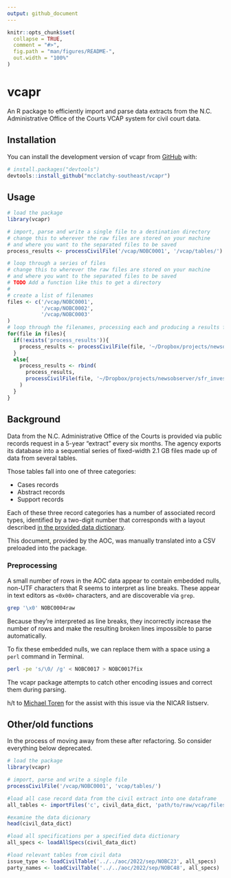 ```yaml
---
output: github_document
---
```


<!-- README.md is generated from README.Rmd. Please edit that file -->

```r
knitr::opts_chunk$set(
  collapse = TRUE,
  comment = "#>",
  fig.path = "man/figures/README-",
  out.width = "100%"
)
```

# vcapr

<!-- badges: start -->
<!-- badges: end -->

An R package to efficiently import and parse data extracts from the N.C. Administrative Office of the Courts VCAP system for civil court data.

## Installation

You can install the development version of vcapr from [GitHub](https://github.com/) with:

``` r
# install.packages("devtools")
devtools::install_github("mcclatchy-southeast/vcapr")
```

## Usage

```r
# load the package
library(vcapr)

# import, parse and write a single file to a destination directory
# change this to wherever the raw files are stored on your machine
# and where you want to the separated files to be saved
process_results <- processCivilFile('/vcap/NOBC0001', '/vcap/tables/')

# loop through a series of files
# change this to wherever the raw files are stored on your machine
# and where you want to the separated files to be saved
# TODO Add a function like this to get a directory
#
# create a list of filenames
files <- c('/vcap/NOBC0001',
           '/vcap/NOBC0002',
           '/vcap/NOBC0003'
)
# loop through the filenames, processing each and producing a results file
for(file in files){
  if(!exists('process_results')){
    process_results <- processCivilFile(file, '~/Dropbox/projects/newsobserver/sfr_investors/data/aoc/2022/upload_test/')
  }
  else{
    process_results <- rbind(
      process_results,
      processCivilFile(file, '~/Dropbox/projects/newsobserver/sfr_investors/data/aoc/2022/upload_test/')
    )
  }
}
```

## Background
Data from the N.C. Administrative Office of the Courts is provided via public records request in a 5-year "extract" every six months. The agency exports its database into a sequential series of fixed-width 2.1 GB files made up of data from several tables.

Those tables fall into one of three categories:

* Cases records
* Abstract records
* Support records

Each of these three record categories has a number of associated record types, identified by a two-digit number that corresponds with a layout described [in the provided data dictionary](https://www.documentcloud.org/documents/23070366-nc-aoc-vcap-extract-file-layout).

This document, provided by the AOC, was manually translated into a CSV preloaded into the package.

### Preprocessing
A small number of rows in the AOC data appear to contain embedded nulls, non-UTF characters that R seems to interpret as line breaks. These appear in text editors as `<0x00>` characters, and are discoverable via `grep`.

```bash
grep '\x0' NOBC0004raw
```

Because they're interpreted as line breaks, they incorrectly increase the number of rows and make the resulting broken lines impossible to parse automatically.

To fix these embedded nulls, we can replace them with a space using a `perl` command in Terminal.

```bash
perl -pe 's/\0/ /g' < NOBC0017 > NOBC0017fix
```

The vcapr package attempts to catch other encoding issues and correct them during parsing.

h/t to [Michael Toren](https://twitter.com/michael_toren) for the assist with this issue via the NICAR listserv.

## Other/old functions

In the process of moving away from these after refactoring. So consider everything below deprecated.

```r
# load the package
library(vcapr)

# import, parse and write a single file
processCivilFile('/vcap/NOBC0001', 'vcap/tables/')

#load all case record data from the civil extract into one dataframe
all_tables <- importFiles('c', civil_data_dict, 'path/to/raw/vcap/files/')

#examine the data dicionary
head(civil_data_dict)

#load all specifications per a specified data dictionary
all_specs <- loadAllSpecs(civil_data_dict)

#load relevant tables from civil data
issue_type <- loadCivilTable('../../aoc/2022/sep/NOBC23', all_specs)
party_names <- loadCivilTable('../../aoc/2022/sep/NOBC48', all_specs)
```

<!--You'll still need to render `README.Rmd` regularly, to keep `README.md` up-to-date. `devtools::build_readme()` is handy for this. You could also use GitHub Actions to re-render `README.Rmd` every time you push. An example workflow can be found here: <https://github.com/r-lib/actions/tree/v1/examples>.\-->
